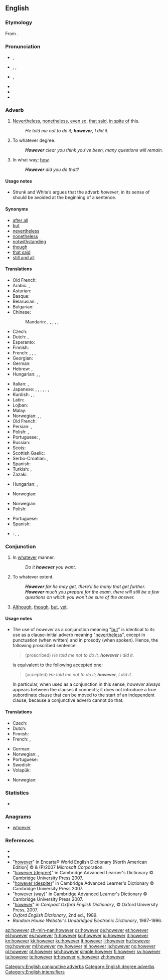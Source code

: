 ==English==

===Etymology===
From {{etyl|enm|en}} {{compound|how|ever|lang=-}}.

===Pronunciation===
* {{a|RP}} {{IPA|/hɑʊˈɛvə/}}, {{X-SAMPA|/haU"Ev@/}}
* {{a|US}} {{enPR|houĕvʹər}}, {{IPA|/haʊˈɛvɚ/}}, {{X-SAMPA|/haU'Ev@`/}}
* {{a|NY}} {{IPA|/hɑwɛvə/}}, {{X-SAMPA|/hAwEv@/}}
* {{audio|en-us-however.ogg|Audio (US)}}
* {{rhymes|ɛvə(r)}}
* {{hyphenation|how|ev|er}}

===Adverb===
{{en-adv|-}}

# {{context|conjunctive}} [[nevertheless|Nevertheless]], [[nonetheless]], [[even so]], [[that said]], [[in spite of]] this.
#: ''He told me not to do it; '''however''', I did it.''
# {{context|degree}} To whatever degree.
#: '''''However''' clear you think you've been, many questions will remain.''
# {{chiefly|British|as an intensified form in interrogatives}} In what way; [[how]].
#: '''''However''' did you do that?''

====Usage notes====
* {{sense|nevertheless}} Strunk and White’s ''{{w|The Elements of Style}}'' argues that the adverb ''however'', in its sense of {{term|nevertheless|lang=en}} should be avoided at the beginning of a sentence.

====Synonyms====
{{checksyns}}
* [[after all]]
* [[but]]
* [[nevertheless]]
* [[nonetheless]]
* [[notwithstanding]]
* [[though]]
* [[that said]]
* [[still and all]]

====Translations====
{{rfc-tsort|duplicate language: Old French}}
{{trans-top|nevertheless}}
* Old French: {{tø|fro|nepurquant}}
* Arabic: {{t-|ar|لكن|tr=laakin(na)}}, {{t-|ar|ولكن|tr=wa-laakin(na)}}
* Asturian: {{t-|ast|sin embargu}}
* Basque: {{t-|eu|haatik}}
* Belarusian: {{t-|be|аднак|tr=adnak|sc=Cyrl}}, {{t|be|як бы там ні было|tr=jak by tam ni było|sc=Cyrl}}
* Bulgarian: {{t|bg|въпреки това|sc=Cyrl}}
* Chinese:
*: Mandarin: {{t-|cmn|但是|tr=dànshì|sc=Hani}}, {{t-|cmn|可是|tr=kěshì|sc=Hani}}, {{t-|cmn|不過|sc=Hani}}, {{t-|cmn|不过|tr=búguò|sc=Hani}}, {{t-|cmn|卻|sc=Hani}}, {{t-|cmn|却|tr=què|sc=Hani}}
* Czech: {{t+|cs|nicméně}}
* Dutch: {{t+|nl|daarentegen}}, {{t+|nl|echter}}
* Esperanto: {{t-|eo|kontraŭe}}
* Finnish: {{t+|fi|kuitenkin}}
* French: {{t+|fr|cependant}}, {{t+|fr|pourtant}}, {{t+|fr|néanmoins}}, {{t+|fr|toutefois}}
* Georgian: {{t-|ka|მიუხედავად ამისა|sc=Geor}}
* German: {{t+|de|jedoch}}
* Hebrew: {{t-|he|אף על פי כן|sc=Hebr}}, {{t-|he|למרות זאת|sc=Hebr}}
* Hungarian: {{t+|hu|mégis}}, {{t+|hu|viszont}}, {{t+|hu|azonban}}
{{trans-mid}}
* Italian: {{t+|it|però}}, {{t+|it|nonostante}}
* Japanese: {{t+|ja|しかし|tr=shikashi}}, {{t+|ja|が|tr=ga}}, {{t-|ja|でも|tr=demo}}, {{t-|ja|けれども|tr=keredomo}}, {{t-|ja|けれど|tr=keredo}}, {{t-|ja|けども|tr=kedomo}}, {{t-|ja|けど|tr=kedo}}
* Kurdish: {{t-|ku|her wiha|sc=ku-Arab}}, {{t+|ku|dîsa jî|sc=ku-Arab}}, {{t+|ku|lê|sc=ku-Arab}}
* Latin: {{t-|la|tandem}}
* Lojban: {{t+|jbo|ku'i}}
* Malay: {{t-|ms|walau bagaimana}}
* Norwegian: {{t+|no|men}}, {{t+|no|imidlertid}}, {{t-|no|ikke desto mindre}}
* Old French: {{tø|fro|nepourquant}}
* Persian: {{t+|fa|اما|tr=ammâ|sc=fa-Arab}}, {{t-|fa|با این حال|sc=fa-Arab}}
* Polish: {{t-|pl|jednakże}}, {{t+|pl|jednak}}
* Portuguese: {{t+|pt|no entanto}}, {{t+|pt|entretanto}}
* Russian: {{t+|ru|однако|tr=odnáko|sc=Cyrl}}
* Scots: {{tø|sco|houaniver}}
* Scottish Gaelic: {{t-|gd|ge-tà}}
* Serbo-Croatian: {{t-|sh|usprkos tome}}, {{t-|sh|međutim}}
* Spanish: {{t+|es|sin embargo}}
* Turkish: {{t|tr|bununla birlikte}}, {{t+|tr|ancak}}
* Zazaki: {{tø|zza|labelê}}
{{trans-bottom}}

{{trans-top|to what degree}}
* Hungarian: {{t+|hu|akármennyire}}, {{t+|hu|bármennyire}}
{{trans-mid}}
* Norwegian: {{t-|no|uansett hvor/hvor mye}}
{{trans-bottom}}

{{trans-top|intensifier: in what way}}
* Norwegian: {{t-|no|hvordan i all verden}}
* Polish: {{t+|pl|jakkolwiek}}
{{trans-mid}}
* Portuguese: {{t|pt|por mais que}}
* Spanish: {{t-|es|por más que}}
{{trans-bottom}}

{{checktrans-top}}
* {{ttbc|id}}: {{t|id|tapi}}, {{t|id|tetapi}}, {{t|id|namun}}
{{trans-mid}}
{{trans-bottom}}

===Conjunction===
{{en-con}}

# In [[whatever]] manner.
#: ''Do it '''however''' you want.''
# To whatever extent.
#: '''''However''' far he may get, there'll be many that get further.''
#: '''''However''' much you prepare for the exam, there will still be a few questions on which you won't be sure of the answer.''
# {{proscribed}} [[although|Although]], [[though]], [[but]], [[yet]].

====Usage notes====
* <p style="margin-top:0;margin-bottom:0">{{sense|although}} The use of ''however'' as a conjunction meaning "[[but]]" is identical to its use as a clause-initial adverb meaning "[[nevertheless]]", except in punctuation (when written) and in prosody (when spoken). Hence, the following proscribed sentence:</p><blockquote style="margin-top:0;margin-bottom:0"><p style="margin-top:0;margin-bottom:0">(proscribed) ''He told me not to do it, '''however''' I did it.''</p></blockquote><p style="margin-top:0;margin-bottom:0">is equivalent to the following accepted one:</p><blockquote style="margin-top:0;margin-bottom:0"><p style="margin-top:0;margin-bottom:0">(accepted) ''He told me not to do it; '''however''', I did it.''</p></blockquote><p style="margin-top:0;margin-bottom:0">In particular, when used as a conjunction in this sense, ''however'' always appears between the clauses it connects; it does not introduce a true subordinate clause that can be moved to the start of an independent clause, because a conjunctive adverb cannot do that.</p>

====Translations====
{{trans-top|in whatever manner}}
* Czech: {{t-|cs|jakkoli}}
* Dutch: {{t|nl|eender hoe}}
* Finnish: {{t-SOP|fi|[[miten]] [[tahansa]]}}
* French: {{t-|fr|de quelque manière que ce soit}}, {{t-|fr|quelle que soit ma/ta/sa/notre/votre/leur manière}}
{{trans-mid}}
* German: {{t-|de|wie auch immer}}
* Norwegian: {{t-|no|på den måten}}, {{t-|no|på hvilken måte}}
* Portuguese: {{t|pt|de qualquer modo}}
* Swedish: {{t+|sv|hur som helst}}
* Volapük: {{t+|vo|ye}}
{{trans-bottom}}

{{trans-top|to whatever extent}}
* Norwegian: {{t-|no|uansett hvor}}
{{trans-mid}}
{{trans-bottom}}

===Statistics===
* {{rank|father|nor|moment|227|however|enough|quite|brought}}

===Anagrams===
* [[whoever]]

===References===
* {{R:Webster 1913|however}}
* {{R:Dictionary.com|however}}
* "[http://encarta.msn.com/dictionary_/however.html however]" in Encarta® World English Dictionary [North American Edition] © & (P)2007 Microsoft Corporation.
* "[http://dictionary.cambridge.org/define.asp?key=38295&dict=CALD however (degree)]" in Cambridge Advanced Learner's Dictionary © Cambridge University Press 2007.
* "[http://dictionary.cambridge.org/define.asp?key=38298&dict=CALD however (despite)]" in Cambridge Advanced Learner's Dictionary © Cambridge University Press 2007.
* "[http://dictionary.cambridge.org/define.asp?key=38296&dict=CALD however (way)]" in Cambridge Advanced Learner's Dictionary © Cambridge University Press 2007.
* "[http://www.askoxford.com/concise_oed/however?view=uk however]" in ''Compact Oxford English Dictionary'', © Oxford University Press, 2007.
* ''Oxford English Dictionary'', 2nd ed., 1989.
* ''Random House Webster's Unabridged Electronic Dictionary'', 1987-1996.

[[Category:English conjunctive adverbs]]
[[Category:English degree adverbs]]
[[Category:English intensifiers]]

[[az:however]]
[[zh-min-nan:however]]
[[cs:however]]
[[de:however]]
[[et:however]]
[[el:however]]
[[es:however]]
[[fr:however]]
[[ko:however]]
[[io:however]]
[[it:however]]
[[kn:however]]
[[kk:however]]
[[ku:however]]
[[lt:however]]
[[li:however]]
[[hu:however]]
[[mg:however]]
[[ml:however]]
[[my:however]]
[[nl:however]]
[[ja:however]]
[[no:however]]
[[pl:however]]
[[pt:however]]
[[sm:however]]
[[simple:however]]
[[fi:however]]
[[sv:however]]
[[ta:however]]
[[te:however]]
[[tr:however]]
[[vi:however]]
[[zh:however]]